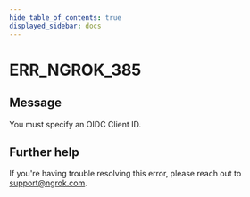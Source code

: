 ```yaml
---
hide_table_of_contents: true
displayed_sidebar: docs
---
```



# ERR_NGROK_385

## Message

You must specify an OIDC Client ID.

<ErrorDetails error="err_ngrok_385" />

## Further help

If you're having trouble resolving this error, please reach out to [support@ngrok.com](mailto:support@ngrok.com?subject=Help%20with%20ERR_NGROK_385).
